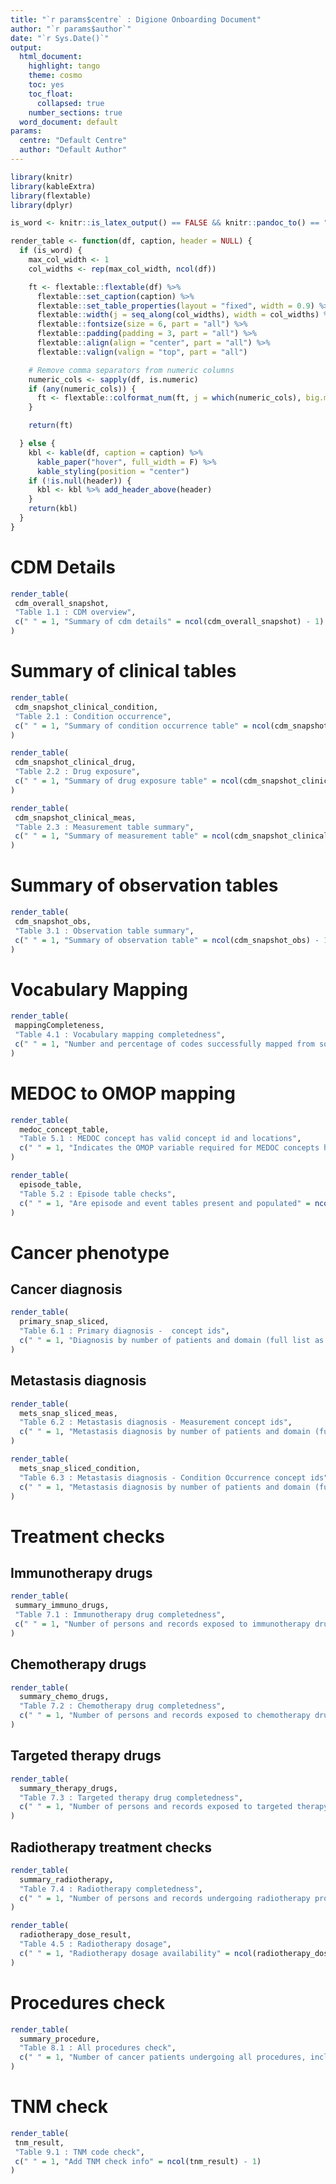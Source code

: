 ```yaml
---
title: "`r params$centre` : Digione Onboarding Document"
author: "`r params$author`"
date: "`r Sys.Date()`"
output:
  html_document:
    highlight: tango
    theme: cosmo
    toc: yes
    toc_float:
      collapsed: true
    number_sections: true
  word_document: default
params:
  centre: "Default Centre"
  author: "Default Author"
---
```


```r
library(knitr)
library(kableExtra)
library(flextable)
library(dplyr)

is_word <- knitr::is_latex_output() == FALSE && knitr::pandoc_to() == "docx"

render_table <- function(df, caption, header = NULL) {
  if (is_word) {
    max_col_width <- 1
    col_widths <- rep(max_col_width, ncol(df))

    ft <- flextable::flextable(df) %>%
      flextable::set_caption(caption) %>%
      flextable::set_table_properties(layout = "fixed", width = 0.9) %>%
      flextable::width(j = seq_along(col_widths), width = col_widths) %>%
      flextable::fontsize(size = 6, part = "all") %>%
      flextable::padding(padding = 3, part = "all") %>%
      flextable::align(align = "center", part = "all") %>%
      flextable::valign(valign = "top", part = "all")

    # Remove comma separators from numeric columns
    numeric_cols <- sapply(df, is.numeric)
    if (any(numeric_cols)) {
      ft <- flextable::colformat_num(ft, j = which(numeric_cols), big.mark = "")
    }

    return(ft)

  } else {
    kbl <- kable(df, caption = caption) %>%
      kable_paper("hover", full_width = F) %>%
      kable_styling(position = "center")
    if (!is.null(header)) {
      kbl <- kbl %>% add_header_above(header)
    }
    return(kbl)
  }
}


```

# CDM Details

```r


render_table(
 cdm_overall_snapshot,
 "Table 1.1 : CDM overview",
 c(" " = 1, "Summary of cdm details" = ncol(cdm_overall_snapshot) - 1)
)

```

# Summary of clinical tables 

```r

render_table(
 cdm_snapshot_clinical_condition,
 "Table 2.1 : Condition occurrence",
 c(" " = 1, "Summary of condition occurrence table" = ncol(cdm_snapshot_clinical_condition) - 1)
)
```

```r

render_table(
 cdm_snapshot_clinical_drug,
 "Table 2.2 : Drug exposure",
 c(" " = 1, "Summary of drug exposure table" = ncol(cdm_snapshot_clinical_drug) - 1)
)
```

```r

render_table(
 cdm_snapshot_clinical_meas,
 "Table 2.3 : Measurement table summary",
 c(" " = 1, "Summary of measurement table" = ncol(cdm_snapshot_clinical_meas) - 1)
)
```

# Summary of observation tables

```r
render_table(
 cdm_snapshot_obs,
 "Table 3.1 : Observation table summary",
 c(" " = 1, "Summary of observation table" = ncol(cdm_snapshot_obs) - 1)
)

```

# Vocabulary Mapping


```r
render_table(
 mappingCompleteness,
 "Table 4.1 : Vocabulary mapping completedness",
 c(" " = 1, "Number and percentage of codes successfully mapped from source to OMOP convention, and number and percentage of records where vocabulary has been successfully mapped to OMOP convention" = ncol(mappingCompleteness) - 1)
)


```

# MEDOC to OMOP mapping

```r
render_table(
  medoc_concept_table,
  "Table 5.1 : MEDOC concept has valid concept id and locations",
  c(" " = 1, "Indicates the OMOP variable required for MEDOC concepts has a valid concept id, and their presence and location in the database (T/F)." = ncol(medoc_concept_table) - 1)
)

render_table(
  episode_table,
  "Table 5.2 : Episode table checks",
  c(" " = 1, "Are episode and event tables present and populated" = ncol(episode_table) - 1)
)

```
# Cancer phenotype

## Cancer diagnosis
```r
render_table(
  primary_snap_sliced,
  "Table 6.1 : Primary diagnosis -  concept ids",
  c(" " = 1, "Diagnosis by number of patients and domain (full list as csv in results folder)" = ncol(mets_snap_sliced_meas) - 1)
)

```

## Metastasis diagnosis
```r
render_table(
  mets_snap_sliced_meas,
  "Table 6.2 : Metastasis diagnosis - Measurement concept ids",
  c(" " = 1, "Metastasis diagnosis by number of patients and domain (full list as csv in results folder)" = ncol(mets_snap_sliced_meas) - 1)
)

```

```r
render_table(
  mets_snap_sliced_condition,
  "Table 6.3 : Metastasis diagnosis - Condition Occurrence concept ids",
  c(" " = 1, "Metastasis diagnosis by number of patients and domain (full list as csv in results folder)" = ncol(mets_snap_sliced_condition) - 1)
)

```

# Treatment checks

## Immunotherapy drugs

```r
render_table(
 summary_immuno_drugs,
 "Table 7.1 : Immunotherapy drug completedness",
 c(" " = 1, "Number of persons and records exposed to immunotherapy drugs, percentage of records with dose information, median drug exposure (days) per drug, proportion of records where drug exposure is not greater than one day (negative exposure days). Results are obscured where records are below 5 - 'results obscured' indicates whether this is the case" = ncol(summary_immuno_drugs) - 1)
)


```

## Chemotherapy drugs

```r

render_table(
  summary_chemo_drugs,
  "Table 7.2 : Chemotherapy drug completedness",
  c(" " = 1, "Number of persons and records exposed to chemotherapy drugs, percentage of records with dose information, median drug exposure (days) per drug, proportion of records where drug exposure is not greater than one day (negative exposure days). Results are obscured where records are below 5 - 'results obscured' indicates whether this is the case" = ncol(summary_chemo_drugs) - 1)
)
```

## Targeted therapy drugs

```r
render_table(
  summary_therapy_drugs,
  "Table 7.3 : Targeted therapy drug completedness",
  c(" " = 1, "Number of persons and records exposed to targeted therapy drugs, percentage of records with dose information, median drug exposure (days) per drug, proportion of records where drug exposure is not greater than one day (negative exposure days). Results are obscured where records are below 5 - 'results obscured' indicates whether this is the case" = ncol(summary_therapy_drugs) - 1)
)
```

## Radiotherapy treatment checks

```r
render_table(
  summary_radiotherapy,
  "Table 7.4 : Radiotherapy completedness",
  c(" " = 1, "Number of persons and records undergoing radiotherapy procedures, including counts and percentage of records where procedure end date occurs before procedure start date and number of procedures that occurred after the date of death" = ncol(summary_radiotherapy) - 1)
)

render_table(
  radiotherapy_dose_result,
  "Table 4.5 : Radiotherapy dosage",
  c(" " = 1, "Radiotherapy dosage availability" = ncol(radiotherapy_dose_result) - 1)
)

```

# Procedures check
```r
render_table(
  summary_procedure,
  "Table 8.1 : All procedures check",
  c(" " = 1, "Number of cancer patients undergoing all procedures, including counts and percentage of records where procedure end date occurs before procedure start date and number of procedures that occurred after the date of death" = ncol(summary_procedure) - 1)
)


```
# TNM check

```r
render_table(
 tnm_result,
 "Table 9.1 : TNM code check",
 c(" " = 1, "Add TNM check info" = ncol(tnm_result) - 1)
)


```





